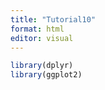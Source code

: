 ```yaml
---
title: "Tutorial10"
format: html
editor: visual
---
```


```r
library(dplyr)
library(ggplot2)
```

